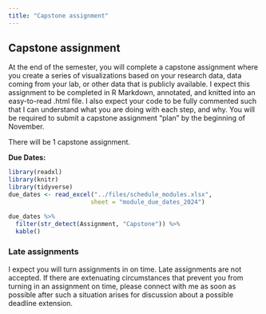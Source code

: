 ```yaml
---
title: "Capstone assignment"
---
```


## Capstone assignment
At the end of the semester, you will complete a capstone assignment where you create a series of visualizations based on your research data, data coming from your lab, or other data that is publicly available. I expect this assignment to be completed in R Markdown, annotated, and knitted into an easy-to-read .html file. I also expect your code to be fully commented such that I can understand what you are doing with each step, and why. You will be required to submit a capstone assignment “plan” by the beginning of November.

There will be 1 capstone assignment. 

**Due Dates:** 

```r
library(readxl)
library(knitr)
library(tidyverse)
due_dates <- read_excel("../files/schedule_modules.xlsx",
                       sheet = "module_due_dates_2024") 
```

```r
due_dates %>%
  filter(str_detect(Assignment, "Capstone")) %>%
  kable()
```

### Late assignments
I expect you will turn assignments in on time. Late assignments are not accepted. If there are extenuating circumstances that prevent you from turning in an assignment on time, please connect with me as soon as possible after such a situation arises for discussion about a possible deadline extension. 